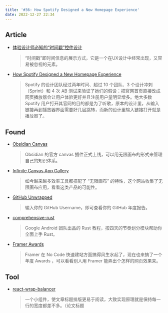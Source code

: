 ```yaml
---
title: '#36: How Spotify Designed a New Homepage Experience'
date: 2022-12-27 22:34
---
```




## Article

- [体验设计师必知的“时间戳”控件设计](https://mp.weixin.qq.com/s/DQ7jPNz6dNCW3WHS8sfO8w)
  
    > “时间戳”即时间信息的展示方式，它是一个在UX设计中经常出现，又容易被忽视的元素。
    
  
  
- [How Spotify Designed a New Homepage Experience](https://spotify.design/article/from-web-page-to-web-player-how-spotify-designed-a-new-homepage-experience)
  
    > Spotify 的设计团队经过两年时间、超过 10 个团队、3 个设计冲刺（Sprint）和 4 次 AB 测试来验证了她们的假设：把官网首页直接改成网页播放器会让用户体验更好并且注册用户量明显增多。绝大多数 Spotify 用户打开其官网的目的都是为了听歌，原本的设计里，从输入链接再到播放器界面需要好几层跳转，而新的设计里输入链接打开就是播放器了。
    
    

## Found

- [Obsidian Canvas](https://obsidian.md/canvas)
  
    > Obsidian 的官方 canvas 插件正式上线，可以用无限画布的形式来管理自己的知识体系。
    
    
    
- [Infinite Canvas App Gallery](https://infinitecanvas.tools/gallery/)
  
    > 如今越来越多效率工具都搭配了 “无限画布” 的特性，这个网站收集了无限画布应用，看看这类产品的可能性。
    
  
  
- [GitHub Unwrapped](https://click.convertkit-mail4.com/xmurxrd6v0u6hrld8nnt5/9qhzhduge9o5o4a9/aHR0cHM6Ly93d3cuZ2l0aHVidW53cmFwcGVkLmNvbS8=)
  
    > 输入你的 GitHub Username，即可查看你的 GitHub 年度报告。
    
    
    
- [comprehensive-rust](https://github.com/google/comprehensive-rust)
  
    > Google Android 团队出品的 Rust 教程，按四天的节奏划分模块帮助你全面上手 Rust。
    
    
    
- [Framer Awards](https://www.framer.com/awards/)
  
    > Framer 在 No Code 快速建站方面搞得风生水起了，现在也来搞了一个年度 Awards ，可以看看别人用 Framer 能弄出个怎样的网页效果来。
    
    

## Tool

- [react-wrap-balancer](https://github.com/shuding/react-wrap-balancer)
  
    > 一个小组件，使文章标题排版更易于阅读，大致实现原理就是保持每一行的宽度都差不多。（论文标题